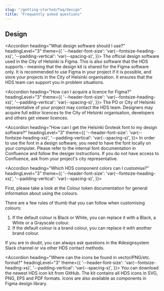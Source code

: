 ```yaml
---
slug: "/getting-started/faq/design"
title: "Frequently asked questions"
---
```





## Design

<Accordion 
  heading="What design software should I use?" 
  headingLevel="3" 
  theme={{
    '--header-font-size': 'var(--fontsize-heading-xs)',
    '--padding-vertical': 'var(--spacing-s)',
  }}>
  The official design software used in the City of Helsinki is Figma. This is also software that the HDS supports - meaning that the design kit is shared for the Figma software only. It is recommended to use Figma in your project if it is possible, and store your projects in the City of Helsinki organisation. It ensures that the HDS team can support you in problem situations.
</Accordion>

<Accordion 
  heading="How can I acquire a licence for Figma?" 
  headingLevel="3" 
  theme={{
    '--header-font-size': 'var(--fontsize-heading-xs)',
    '--padding-vertical': 'var(--spacing-s)',
  }}>
  The PO or City of Helsinki representative of your project may contact the HDS team. Designers may acquire full editor licences to the City of Helsinki organisation, developers and others get viewer licences.
</Accordion>

<Accordion 
  heading="How can I get the Helsinki Grotesk font to my design software?" 
  headingLevel="3" 
  theme={{
    '--header-font-size': 'var(--fontsize-heading-xs)',
    '--padding-vertical': 'var(--spacing-s)',
  }}>
  In order to use the font in a design software, you need to have the font locally on your computer. Please refer to <ExternalLink openInNewTab openInNewTabAriaLabel="Opens in a new tab" openInExternalDomainAriaLabel="Opens a different website" href="https://helsinkisolutionoffice.atlassian.net/wiki/spaces/DD/pages/296058881/Using+Helsinki+Grotesk+fonts">the internal font documentation in Confluence</ExternalLink> and follow the desiger instructions. If you do not have access to Confluence, ask from your project's city representative.
</Accordion>

<Accordion 
  heading="Which HDS component colors can I customise?" 
  headingLevel="3" 
  theme={{
    '--header-font-size': 'var(--fontsize-heading-xs)',
    '--padding-vertical': 'var(--spacing-s)',
  }}>
  <p>
  First, please take a look at <InternalLink size="M" href="/foundation/design-tokens/colour">the Colour token documentation</InternalLink> for general information about using the colours.

  There are a few rules of thumb that you can follow when customising colours:

  <ol>
    <li>If the default colour is Black or White, you can replace it with a Black, a White or a Grayscale colour.</li>
    <li>If the default colour is a brand colour, you can replace it with another brand colour.</li>
  </ol>

  If you are in doubt, you can always ask questions in the #designsystem Slack channel or via other HDS contact methods.
  </p>
</Accordion>

<Accordion 
  heading="Where can the icons be found in vector/PNG/etc. format?" 
  headingLevel="3" 
  theme={{
    '--header-font-size': 'var(--fontsize-heading-xs)',
    '--padding-vertical': 'var(--spacing-s)',
  }}>
  You can <ExternalLink
    href="https://github.com/City-of-Helsinki/helsinki-design-system/releases/latest/download/hds-icon-kit.zip"
    size="M"
    external
    openInNewTab
    openInExternalDomainAriaLabel="Opens a different website."
    openInNewTabAriaLabel="Opens in a new tab.">
  download the newest HDS icon kit from GitHub.</ExternalLink> The kit contains all HDS icons in SVG, PNG, EPS and PDF formats. Icons are also available as components in Figma design library.
</Accordion>
